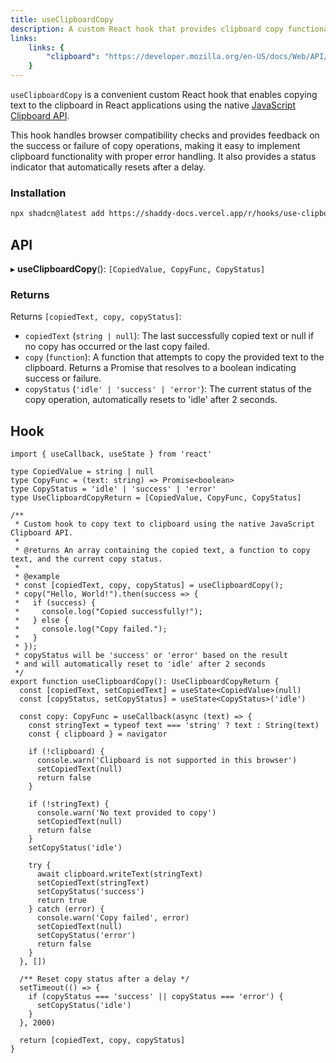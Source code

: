 ```yaml
---
title: useClipboardCopy
description: A custom React hook that provides clipboard copy functionality.
links:
    links: {
        "clipboard": "https://developer.mozilla.org/en-US/docs/Web/API/Clipboard_API"
    }
---
```


`useClipboardCopy` is a convenient custom React hook that enables copying text to the clipboard in React applications using the native [JavaScript Clipboard API](https://developer.mozilla.org/en-US/docs/Web/API/Clipboard_API).

This hook handles browser compatibility checks and provides feedback on the success or failure of copy operations, making it easy to implement clipboard functionality with proper error handling. It also provides a status indicator that automatically resets after a delay.

<ComponentPreview name="use-clipboard-copy-example"/>

### Installation

```bash
npx shadcn@latest add https://shaddy-docs.vercel.app/r/hooks/use-clipboard-copy.json
```

## API
▸ **useClipboardCopy**(): `[CopiedValue, CopyFunc, CopyStatus]`

### Returns
Returns `[copiedText, copy, copyStatus]`:

- `copiedText` (`string | null`): The last successfully copied text or null if no copy has occurred or the last copy failed.
- `copy` (`function`): A function that attempts to copy the provided text to the clipboard. Returns a Promise that resolves to a boolean indicating success or failure.
- `copyStatus` (`'idle' | 'success' | 'error'`): The current status of the copy operation, automatically resets to 'idle' after 2 seconds.

## Hook

```tsx
import { useCallback, useState } from 'react'

type CopiedValue = string | null
type CopyFunc = (text: string) => Promise<boolean>
type CopyStatus = 'idle' | 'success' | 'error'
type UseClipboardCopyReturn = [CopiedValue, CopyFunc, CopyStatus]

/**
 * Custom hook to copy text to clipboard using the native JavaScript Clipboard API.
 * 
 * @returns An array containing the copied text, a function to copy text, and the current copy status.
 * 
 * @example
 * const [copiedText, copy, copyStatus] = useClipboardCopy();
 * copy("Hello, World!").then(success => {
 *   if (success) {
 *     console.log("Copied successfully!");
 *   } else {
 *     console.log("Copy failed.");
 *   }
 * });
 * copyStatus will be 'success' or 'error' based on the result
 * and will automatically reset to 'idle' after 2 seconds
 */
export function useClipboardCopy(): UseClipboardCopyReturn {
  const [copiedText, setCopiedText] = useState<CopiedValue>(null)
  const [copyStatus, setCopyStatus] = useState<CopyStatus>('idle')

  const copy: CopyFunc = useCallback(async (text) => {
    const stringText = typeof text === 'string' ? text : String(text)
    const { clipboard } = navigator

    if (!clipboard) {
      console.warn('Clipboard is not supported in this browser')
      setCopiedText(null)
      return false
    }

    if (!stringText) {
      console.warn('No text provided to copy')
      setCopiedText(null)
      return false
    }
    setCopyStatus('idle')

    try {
      await clipboard.writeText(stringText)
      setCopiedText(stringText)
      setCopyStatus('success')
      return true
    } catch (error) {
      console.warn('Copy failed', error)
      setCopiedText(null)
      setCopyStatus('error')
      return false
    }
  }, [])

  /** Reset copy status after a delay */
  setTimeout(() => {
    if (copyStatus === 'success' || copyStatus === 'error') {
      setCopyStatus('idle')
    }
  }, 2000)

  return [copiedText, copy, copyStatus]
}
```